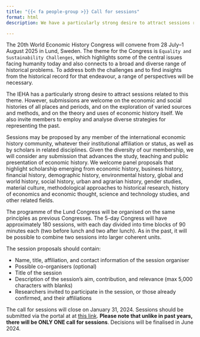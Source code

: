 ```yaml
---
title: "{{< fa people-group >}} Call for sessions"
format: html
description: We have a particularly strong desire to attract sessions related to the theme `Equality and Sustainability Challenges`. However, submissions are welcome on the economic and social histories of all places and periods, and on the exploration of varied sources and methods, and on the theory and uses of economic history itself.

---
```


The 20th World Economic History Congress will convene from 28 July–1 August 2025 in Lund, Sweden. The theme for the Congress is `Equality and Sustainability Challenges`, which highlights some of the central issues facing humanity today and also connects to a broad and diverse range of historical problems. To address both the challenges and to find insights from the historical record for that endeavour, a range of perspectives will be necessary.

The IEHA has a particularly strong desire to attract sessions related to this theme. However, submissions are welcome on the economic and social histories of all places and periods, and on the exploration of varied sources and methods, and on the theory and uses of economic history itself. We also invite members to employ and analyse diverse strategies for representing the past.

Sessions may be proposed by any member of the international economic history community, whatever their institutional affiliation or status, as well as by scholars in related disciplines. Given the diversity of our membership, we will consider any submission that advances the study, teaching and public presentation of economic history. We welcome panel proposals that highlight scholarship emerging from economic history, business history, financial history, demographic history, environmental history, global and world history, social history, urban and agrarian history, gender studies, material culture, methodological approaches to historical research, history of economics and economic thought, science and technology studies, and other related fields.  

The programme of the Lund Congress will be organised on the same principles as previous Congresses. The 5-day Congress will have approximately 180 sessions, with each day divided into time blocks of 90 minutes each (two before lunch and two after lunch). As in the past, it will be possible to combine two sessions into larger coherent units. 

The session proposals should contain:


- Name, title, affiliation, and contact information of the session organiser
- Possible co-organisers (optional)
- Title of the session
- Description of the session’s aim, contribution, and relevance (max 5,000 characters with blanks)
- Researchers invited to participate in the session, or those already confirmed, and their affiliations

 
The call for sessions will close on January 31, 2024. Sessions should be submitted via the portal at at [this link](https://www.appinconf.com/kas/Abstract?projectName=wehc2025). **Please note that unlike in past years, there will be ONLY ONE call for sessions**. Decisions will be finalised in June 2024.
